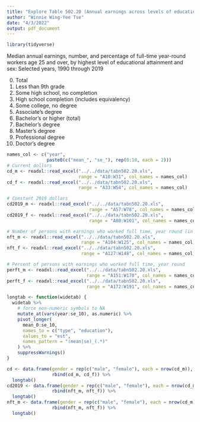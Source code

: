 ```yaml
---
title: "Explore Table 502.20 (Annual earnings across levels of education)"
author: "Winnie Wing-Yee Tse"
date: "4/3/2022"
output: pdf_document
---
```


```r
library(tidyverse)
```


Median annual earnings, number, and percentage of full-time year-round workers age 25 and over, by highest level of educational attainment and sex: Selected years, 1990 through 2019

0. Total
1. Less than 9th grade
2. Some high school, no completion
3. High school completion (includes equivalency)
4. Some college, no degree
5. Associate's degree
6. Bachelor's or higher (total)
7. Bachelor's degree
8. Master's degree
9. Professional degree
10. Doctor's degree


```r
names_col <- c("year", 
               paste0(c("mean_", "se_"), rep(0:10, each = 2)))
# Current dollors
cd_m <- readxl::read_excel("../../data/tabn502.20.xls", 
                           range = "A10:W31", col_names = names_col)
cd_f <- readxl::read_excel("../../data/tabn502.20.xls", 
                           range = "A33:W54", col_names = names_col)

# Constant 2019 dollars
cd2019_m <- readxl::read_excel("../../data/tabn502.20.xls", 
                               range = "A57:W78", col_names = names_col)
cd2019_f <- readxl::read_excel("../../data/tabn502.20.xls", 
                               range = "A80:W101", col_names = names_col)

# Number of persons with earnings who worked full time, year round (in thousands)
nft_m <- readxl::read_excel("../../data/tabn502.20.xls", 
                            range = "A104:W125", col_names = names_col)
nft_f <- readxl::read_excel("../../data/tabn502.20.xls", 
                            range = "A127:W148", col_names = names_col)

# Percent of persons with earnings who worked full time, year round
perft_m <- readxl::read_excel("../../data/tabn502.20.xls", 
                              range = "A151:W170", col_names = names_col)
perft_f <- readxl::read_excel("../../data/tabn502.20.xls", 
                              range = "A172:W191", col_names = names_col)
```

```r
longtab <- function(widetab) {
  widetab %>%
    # force non-numeric symbols to NA
    mutate_at(vars(year:se_10), as.numeric) %>%
    pivot_longer(
      mean_0:se_10, 
      names_to = c("type", "education"), 
      values_to = "est", 
      names_pattern = "(mean|se)_(.*)"
    ) %>%
    suppressWarnings()
}
```

```r
cd <- data.frame(gender = rep(c("male", "female"), each = nrow(cd_m)), 
                 rbind(cd_m, cd_f)) %>%
  longtab()
cd2019 <- data.frame(gender = rep(c("male", "female"), each = nrow(cd_m)), 
                 rbind(nft_m, nft_f)) %>%
  longtab()
nft_m <- data.frame(gender = rep(c("male", "female"), each = nrow(cd_m)), 
                 rbind(nft_m, nft_f)) %>%
  longtab()
```



